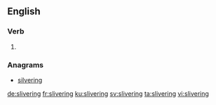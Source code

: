 ==English==

===Verb===
{{head|en|present participle}}

# {{present participle of|sliver|lang=en|nocat=1}}

===Anagrams===
* [[silvering#English|silvering]]

[[de:slivering]]
[[fr:slivering]]
[[ku:slivering]]
[[sv:slivering]]
[[ta:slivering]]
[[vi:slivering]]